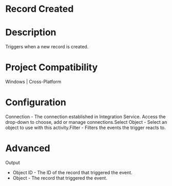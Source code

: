 ﻿# Record Created

# Description

Triggers when a new record is created.

# Project Compatibility

Windows | Cross-Platform

# Configuration

Connection - The
                        connection established in Integration Service. Access the drop-down to
                        choose, add or manage connections.Select Object - Select an object to use with this activity.Filter - Filters the
                        events the trigger reacts to.

# Advanced

Output

* Object ID - The ID of the record that triggered the event.
* Object - The record that triggered the event.

